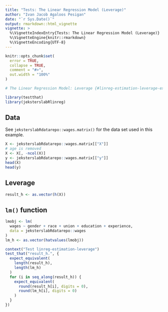 ```yaml
---
title: "Tests: The Linear Regression Model (Leverage)"
author: "Ivan Jacob Agaloos Pesigan"
date: "`r Sys.Date()`"
output: rmarkdown::html_vignette
vignette: >
  %\VignetteIndexEntry{Tests: The Linear Regression Model (Leverage)}
  %\VignetteEngine{knitr::rmarkdown}
  %\VignetteEncoding{UTF-8}
---
```



```r
knitr::opts_chunk$set(
  error = TRUE,
  collapse = TRUE,
  comment = "#>",
  out.width = "100%"
)
```




```r
# The Linear Regression Model: Leverage {#linreg-estimation-leverage-example}
```



```r
library(testthat)
library(jeksterslabRlinreg)
```


## Data

See `jeksterslabRdatarepo::wages.matrix()` for the data set used in this example.


```r
X <- jeksterslabRdatarepo::wages.matrix[["X"]]
# age is removed
X <- X[, -ncol(X)]
y <- jeksterslabRdatarepo::wages.matrix[["y"]]
head(X)
head(y)
```


## Leverage


```r
result_h <- as.vector(h(X))
```


## `lm()` function


```r
lmobj <- lm(
  wages ~ gender + race + union + education + experience,
  data = jeksterslabRdatarepo::wages
)
lm_h <- as.vector(hatvalues(lmobj))
```




```r
context("Test linreg-estimation-leverage")
test_that("result_h.", {
  expect_equivalent(
    length(result_h),
    length(lm_h)
  )
  for (i in seq_along(result_h)) {
    expect_equivalent(
      round(result_h[i], digits = 0),
      round(lm_h[i], digits = 0)
    )
  }
})
```

